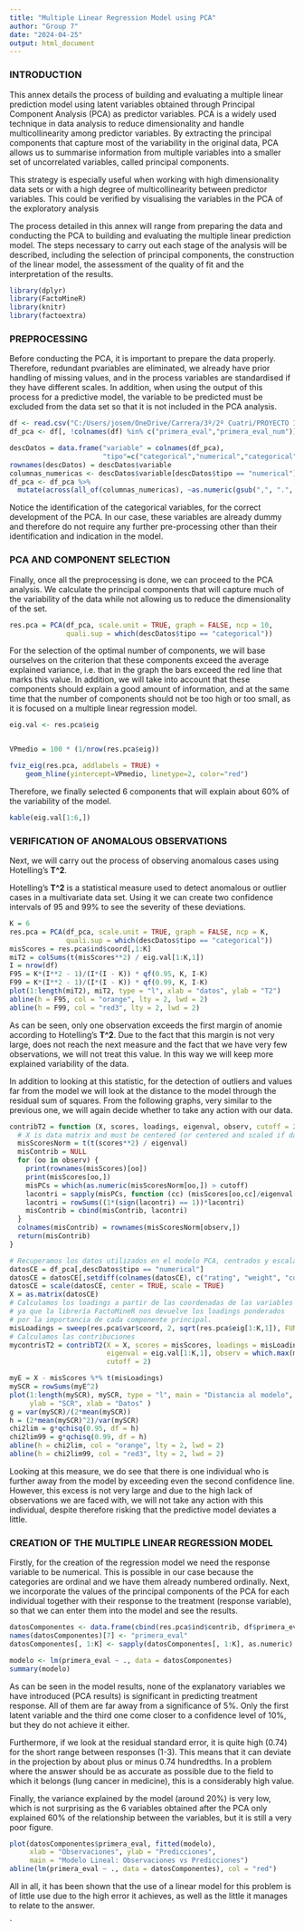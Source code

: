 ---
title: "Multiple Linear Regression Model using PCA"
author: "Group 7"
date: "2024-04-25"
output: html_document
---


### INTRODUCTION 
This annex details the process of building and evaluating a multiple linear prediction model using latent variables obtained through Principal Component Analysis (PCA) as predictor variables. PCA is a widely used technique in data analysis to reduce dimensionality and handle multicollinearity among predictor variables. By extracting the principal components that capture most of the variability in the original data, PCA allows us to summarise information from multiple variables into a smaller set of uncorrelated variables, called principal components.

This strategy is especially useful when working with high dimensionality data sets or with a high degree of multicollinearity between predictor variables. This could be verified by visualising the variables in the PCA of the exploratory analysis

The process detailed in this annex will range from preparing the data and conducting the PCA to building and evaluating the multiple linear prediction model. The steps necessary to carry out each stage of the analysis will be described, including the selection of principal components, the construction of the linear model, the assessment of the quality of fit and the interpretation of the results.


```{r,echo=FALSE, warning=FALSE,error=FALSE,include=FALSE}
library(dplyr)
library(FactoMineR)
library(knitr)
library(factoextra)
```

### PREPROCESSING 
Before conducting the PCA, it is important to prepare the data properly. Therefore, redundant pvariables are eliminated, we already have prior handling of missing values, and in the process variables are standardised if they have different scales. In addition, when using the output of this process for a predictive model, the variable to be predicted must be excluded from the data set so that it is not included in the PCA analysis.

```{r}
df <- read.csv("C:/Users/josem/OneDrive/Carrera/3º/2º Cuatri/PROYECTO III/df_definitivo.csv",sep=";")
df_pca <- df[, !colnames(df) %in% c("primera_eval","primera_eval_num")]

descDatos = data.frame("variable" = colnames(df_pca),
                       "tipo"=c("categorical","numerical","categorical",rep("numerical",5),rep("categorical",5),rep("numerical",34), "categorical",rep("numerical",3)))
rownames(descDatos) = descDatos$variable
columnas_numericas <- descDatos$variable[descDatos$tipo == "numerical"]
df_pca <- df_pca %>% 
  mutate(across(all_of(columnas_numericas), ~as.numeric(gsub(",", ".", .))))

```

Notice the identification of the categorical variables, for the correct development of the PCA. In our case, these variables are already dummy and therefore do not require any further pre-processing other than their identification and indication in the model.

### PCA AND COMPONENT SELECTION

Finally, once all the preprocessing is done, we can proceed to the PCA analysis. We calculate the principal components that will capture much of the variability of the data while not allowing us to reduce the dimensionality of the set. 

```{r}
res.pca = PCA(df_pca, scale.unit = TRUE, graph = FALSE, ncp = 10, 
              quali.sup = which(descDatos$tipo == "categorical"))
```


For the selection of the optimal number of components, we will base ourselves on the criterion that these components exceed the average explained variance, i.e. that in the graph the bars exceed the red line that marks this value. In addition, we will take into account that these components should explain a good amount of information, and at the same time that the number of components should not be too high or too small, as it is focused on a multiple linear regression model. 


```{r}
eig.val <- res.pca$eig


VPmedio = 100 * (1/nrow(res.pca$eig))

fviz_eig(res.pca, addlabels = TRUE) +
    geom_hline(yintercept=VPmedio, linetype=2, color="red")

```

Therefore, we finally selected 6 components that will explain about 60% of the variability of the model.

```{r}
kable(eig.val[1:6,])
```

### VERIFICATION OF ANOMALOUS OBSERVATIONS

Next, we will carry out the process of observing anomalous cases using Hotelling's **T^2**.

Hotelling's **T^2** is a statistical measure used to detect anomalous or outlier cases in a multivariate data set. Using it we can create two confidence intervals of 95 and 99% to see the severity of these deviations.  

```{r}
K = 6
res.pca = PCA(df_pca, scale.unit = TRUE, graph = FALSE, ncp = K,
              quali.sup = which(descDatos$tipo == "categorical"))
misScores = res.pca$ind$coord[,1:K]
miT2 = colSums(t(misScores**2) / eig.val[1:K,1])
I = nrow(df)
F95 = K*(I**2 - 1)/(I*(I - K)) * qf(0.95, K, I-K)
F99 = K*(I**2 - 1)/(I*(I - K)) * qf(0.99, K, I-K)
plot(1:length(miT2), miT2, type = "l", xlab = "datos", ylab = "T2")
abline(h = F95, col = "orange", lty = 2, lwd = 2)
abline(h = F99, col = "red3", lty = 2, lwd = 2)
```

As can be seen, only one observation exceeds the first margin of anomie according to Hotelling's **T^2**. Due to the fact that this margin is not very large, does not reach the next measure and the fact that we have very few observations, we will not treat this value. In this way we will keep more explained variability of the data.  

In addition to looking at this statistic, for the detection of outliers and values far from the model we will look at the distance to the model through the residual sum of squares. From the following graphs, very similar to the previous one, we will again decide whether to take any action with our data. 

```{r,echo=FALSE,warning=FALSE,error=FALSE,include=FALSE}
contribT2 = function (X, scores, loadings, eigenval, observ, cutoff = 2) {
  # X is data matrix and must be centered (or centered and scaled if data were scaled)
  misScoresNorm = t(t(scores**2) / eigenval)
  misContrib = NULL
  for (oo in observ) {
    print(rownames(misScores)[oo])
    print(misScores[oo,])
    misPCs = which(as.numeric(misScoresNorm[oo,]) > cutoff)
    lacontri = sapply(misPCs, function (cc) (misScores[oo,cc]/eigenval[cc])*loadings[,cc]*X[oo,])
    lacontri = rowSums((1*(sign(lacontri) == 1))*lacontri)
    misContrib = cbind(misContrib, lacontri)
  }
  colnames(misContrib) = rownames(misScoresNorm[observ,])
  return(misContrib)
}

# Recuperamos los datos utilizados en el modelo PCA, centrados y escalados
datosCE = df_pca[,descDatos$tipo == "numerical"]
datosCE = datosCE[,setdiff(colnames(datosCE), c("rating", "weight", "cups"))]
datosCE = scale(datosCE, center = TRUE, scale = TRUE)
X = as.matrix(datosCE)
# Calculamos los loadings a partir de las coordenadas de las variables
# ya que la librería FactoMineR nos devuelve los loadings ponderados 
# por la importancia de cada componente principal.
misLoadings = sweep(res.pca$var$coord, 2, sqrt(res.pca$eig[1:K,1]), FUN="/")
# Calculamos las contribuciones
mycontrisT2 = contribT2(X = X, scores = misScores, loadings = misLoadings, 
                        eigenval = eig.val[1:K,1], observ = which.max(miT2),
                        cutoff = 2)
```

```{r}
myE = X - misScores %*% t(misLoadings) 
mySCR = rowSums(myE^2)  
plot(1:length(mySCR), mySCR, type = "l", main = "Distancia al modelo", 
     ylab = "SCR", xlab = "Datos" )
g = var(mySCR)/(2*mean(mySCR))
h = (2*mean(mySCR)^2)/var(mySCR)
chi2lim = g*qchisq(0.95, df = h)
chi2lim99 = g*qchisq(0.99, df = h)
abline(h = chi2lim, col = "orange", lty = 2, lwd = 2)
abline(h = chi2lim99, col = "red3", lty = 2, lwd = 2)
```

Looking at this measure, we do see that there is one individual who is further away from the model by exceeding even the second confidence line. However, this excess is not very large and due to the high lack of observations we are faced with, we will not take any action with this individual, despite therefore risking that the predictive model deviates a little. 

### CREATION OF THE MULTIPLE LINEAR REGRESSION MODEL

Firstly, for the creation of the regression model we need the response variable to be numerical. This is possible in our case because the categories are ordinal and we have them already numbered ordinally. 
Next, we incorporate the values of the principal components of the PCA for each individual together with their response to the treatment (response variable), so that we can enter them into the model and see the results. 
  

```{r}
datosComponentes <- data.frame(cbind(res.pca$ind$contrib, df$primera_eval_num))
names(datosComponentes)[7] <- "primera_eval"
datosComponentes[, 1:K] <- sapply(datosComponentes[, 1:K], as.numeric)

modelo <- lm(primera_eval ~ ., data = datosComponentes)
summary(modelo)

```

As can be seen in the model results, none of the explanatory variables we have introduced (PCA results) is significant in predicting treatment response. All of them are far away from a significance of 5%. Only the first latent variable and the third one come closer to a confidence level of 10%, but they do not achieve it either. 

Furthermore, if we look at the residual standard error, it is quite high (0.74) for the short range between responses (1-3). This means that it can deviate in the projection by about plus or minus 0.74 hundredths. In a problem where the answer should be as accurate as possible due to the field to which it belongs (lung cancer in medicine), this is a considerably high value. 

Finally, the variance explained by the model (around 20%) is very low, which is not surprising as the 6 variables obtained after the PCA only explained 60% of the relationship between the variables, but it is still a very poor figure. 

```{r,warning=FALSE}
plot(datosComponentes$primera_eval, fitted(modelo), 
     xlab = "Observaciones", ylab = "Predicciones", 
     main = "Modelo Lineal: Observaciones vs Predicciones")
abline(lm(primera_eval ~ ., data = datosComponentes), col = "red")
```

All in all, it has been shown that the use of a linear model for this problem is of little use due to the high error it achieves, as well as the little it manages to relate to the answer.  

`
